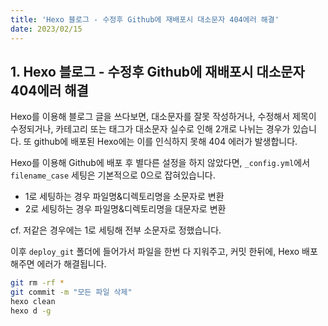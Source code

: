 ```yaml
---
title: 'Hexo 블로그 - 수정후 Github에 재배포시 대소문자 404에러 해결'
date: 2023/02/15
---
```


## 1. Hexo 블로그 - 수정후 Github에 재배포시 대소문자 404에러 해결

Hexo를 이용해 블로그 글을 쓰다보면, 대소문자를 잘못 작성하거나, 수정해서
제목이 수정되거나, 카테고리 또는 태그가 대소문자 실수로 인해 2개로 나뉘는 경우가 있습니다.
또 github에 배포된 Hexo에는 이를 인식하지 못해 404 에러가 발생합니다.

Hexo를 이용해 Github에 배포 후 별다른 설정을 하지 않았다면,
`_config.yml`에서 `filename_case` 세팅은 기본적으로 0으로 잡혀있습니다.

- 1로 세팅하는 경우 파일명&디렉토리명을 소문자로 변환
- 2로 세팅하는 경우 파일명&디렉토리명을 대문자로 변환

cf. 저같은 경우에는 1로 세팅해 전부 소문자로 정했습니다.

이후 `deploy_git` 폴더에 들어가서 파일을 한번 다 지워주고, 커밋 한뒤에, Hexo 배포해주면 에러가 해결됩니다.

```bash
git rm -rf *
git commit -m "모든 파일 삭제"
hexo clean
hexo d -g
```
